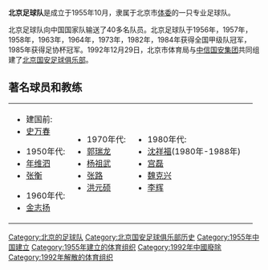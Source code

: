 '''北京足球队'''是成立于1955年10月，隶属于北京市[[体委|体委]]的一只专业足球队。

北京足球队向中国国家队输送了40多名队员。北京足球队于1956年，1957年，1958年，1963年，1964年，1973年，1982年，1984年获得全国甲级队冠军，1985年获得足协杯冠军。1992年12月29日，北京市体育局与[[中信国安集团|中信国安集团]]共同组建了[[北京国安足球俱乐部|北京国安足球俱乐部]]。

== 著名球员和教练 ==

{|
|- style="vertical-align: top;"
|
*建国前:
* [[史万春|史万春]]

*1950年代:
* [[年维泗|年维泗]]
* [[张衡_(球员)|张衡]]

*1960年代:
* [[金志扬|金志扬]]
|
*1970年代:
* [[郭瑞龙|郭瑞龙]]
* [[杨祖武|杨祖武]]
* [[张路_(1951年)|张路]]
* [[洪元硕|洪元硕]]
|
*1980年代:
* [[沈祥福|沈祥福]](1980年-1988年)
* [[宫磊|宫磊]]
* [[魏克兴|魏克兴]]
* [[李辉|李辉]]

|
|}

{{北京国安足球俱乐部}} 
{{BJ-stub}}
{{Soccer-stub}}

[[Category:北京的足球队|Category:北京的足球队]]
[[Category:北京国安足球俱乐部历史|Category:北京国安足球俱乐部历史]]
[[Category:1955年中国建立|Category:1955年中国建立]]
[[Category:1955年建立的体育组织|Category:1955年建立的体育组织]]
[[Category:1992年中國廢除|Category:1992年中國廢除]]
[[Category:1992年解散的体育组织|Category:1992年解散的体育组织]]